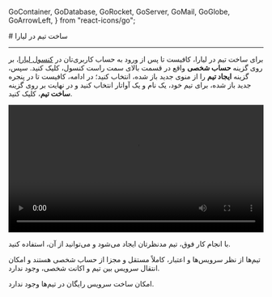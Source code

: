 
  GoContainer,
  GoDatabase,
  GoRocket,
  GoServer,
  GoMail,
  GoGlobe,
  GoArrowLeft,
} from "react-icons/go";


<Layout>
<Head>
<title>مستندات ساخت تیم در لیارا</title>
<meta property="og:title" content="مستندات خدمات رایانش ابری لیارا" />
<meta property="og:description" content="مستندات مربوط به آشنایی با نحوه ساخت تیم در لیارا"  />
</Head>
# ساخت تیم در لیارا
<hr className="mb-2" />

برای ساخت تیم در لیارا، کافیست تا پس از ورود به حساب کاربری‌تان در <a href="https://console.liara.ir" className="text-[#2196f3]">کنسول لیارا</a>، بر روی گزینه <b>حساب شخصی</b> واقع در قسمت بالای سمت راست کنسول، کلیک کنید. 
سپس، گزینه <b>ایجاد تیم</b> را از منوی جدید باز شده، انتخاب کنید؛ در ادامه، کافیست تا در پنجره جدید باز شده، برای 
تیم خود، یک نام و یک آواتار انتخاب کنید و در نهایت بر روی گزینه <b>ساخت تیم</b>، کلیک کنید. 

<div className="h-2" />
<video
    src="https://media.liara.ir/teams/create-new-team.mp4"
    controls="controls"
    className="block w-full"
    width="100%"
></video>
<div className="h-2" />

با انجام کار فوق، تیم مدنظرتان ایجاد می‌شود و می‌توانید از آن، استفاده کنید. 

<div className="h-2" />
<Alert variant="info">
<p>
    تیم‌ها از نظر سرویس‌ها و اعتبار، کاملاً مستقل و مجزا از حساب شخصی هستند و امکان انتقال سرویس بین تیم و اکانت شخصی، وجود ندارد.
</p>
</Alert>

<Alert variant="info">
<p>
    امکان ساخت سرویس رایگان در تیم‌ها وجود ندارد.
</p>
</Alert>


</Layout>